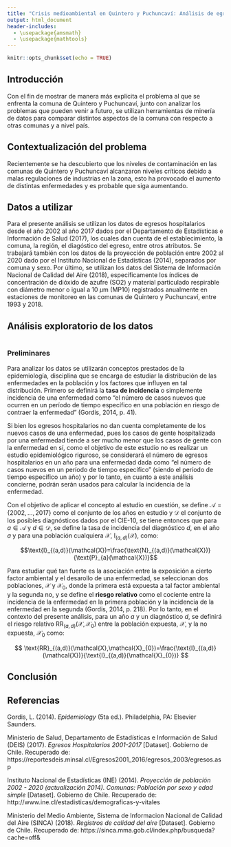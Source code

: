 ```yaml
---
title: "Crisis medioambiental en Quintero y Puchuncaví: Análisis de egresos hospitalarios período 2002-2017 *(sujeto a cambios)*"
output: html_document
header-includes:
  - \usepackage{amsmath}
  - \usepackage{mathtools}
---
```


```r
knitr::opts_chunk$set(echo = TRUE)
```

## Introducción

Con el fin de mostrar de manera más explícita el problema al que se enfrenta la comuna de Quintero y Puchuncaví, junto con analizar los problemas que pueden venir a futuro, se utilizan herramientas de minería de datos para comparar distintos aspectos de la comuna con respecto a otras comunas y a nivel país.

## Contextualización del problema

Recientemente se ha descubierto que los niveles de contaminación en las comunas de Quintero y Puchuncaví alcanzaron niveles críticos debido a malas regulaciones de industrias en la zona, esto ha provocado el aumento de distintas enfermedades y es probable que siga aumentando.

## Datos a utilizar

Para el presente análisis se utilizan los datos de egresos hospitalarios desde el año 2002 al año 2017 dados por el Departamento de Estadísticas e Información de Salud (2017), los cuales dan cuenta de el establecimiento, la comuna, la región, el diagóstico del egreso, entre otros atributos. Se trabajará también con los datos de la proyección de población entre 2002 al 2020 dado por el Instituto Nacional de Estadísticas (2014), separados por comuna y sexo. Por último, se utilizan los datos del Sistema de Información Nacional de Calidad del Aire (2018), específicamente los índices de concentración de dióxido de azufre (SO2) y material particulado respirable con diámetro menor o igual a 10 $\mu$m (MP10) registrados anualmente en estaciones de monitoreo en las comunas de Quintero y Puchuncaví, entre 1993 y 2018.

## Análisis exploratorio de los datos

```r

```


### Preliminares

Para analizar los datos se utilizarán conceptos prestados de la epidemiología, disciplina que se encarga de estudiar la distribución de las enfermedades en la población y los factores que influyen en tal distribución. Primero se definirá la  **tasa de incidencia** o simplemente incidencia de una enfermedad como "el número de casos nuevos que ocurren en un período de tiempo específico en una población en riesgo de contraer la enfermedad" (Gordis, 2014, p. 41). 

Si bien los egresos hospitalarios no dan cuenta completamente de los nuevos casos de una enfermedad, pues los casos de gente hospitalizada por una enfermedad tiende a ser mucho menor que los casos de gente con la enfermedad en sí, como el objetivo de este estudio no es realizar un estudio epidemiológico riguroso, se considerará el número de egresos hospitalarios en un año para una enfermedad dada como "el número de casos nuevos en un período de tiempo específico" (siendo el período de tiempo específico un año) y por lo tanto, en cuanto a este análisis concierne, podrán serán usados para calcular la incidencia de la enfermedad.

Con el objetivo de aplicar el concepto al estudio en cuestión, se define $\mathcal{A}=\{2002,...,2017\}$ como el conjunto de los años en estudio y $\mathcal{D}$ el conjunto de los posibles diagnósticos dados por el CIE-10, se tiene entonces que para $a \in \mathcal{A}$ y $d \in \mathcal{D}$, se define la tasa de incidencia del diagnóstico $d$, en el año $a$ y para una población cualquiera $\mathcal{X}$,  $\text{I}_{(a,d)}(\mathcal{X})$, como: 

$$\text{I}_{(a,d)}(\mathcal{X})=\frac{\text{N}_{(a,d)}(\mathcal{X})}{\text{P}_{a}(\mathcal{X})}$$

<!-- Donde $N_{a,d}(\mathcal{X})$ es el número de egresos en el año $a$ de pacientes provenientes de $\mathcal{X}$ con el diagnóstico $d$ y $P_{a}(\mathcal{X})$ es la cantidad de personas en $\mathcal{X}$ en el año $a$. Usando los datos del Censo 2017, se definirá la función $\xi$ como: -->

<!-- $$ -->
<!--   \begin{align*} -->
<!--       \xi \text{: } &\mathcal{C} \to \mathbb{R}^{161}\\ -->
<!--        &c \mapsto \xi(c) = (\xi_0(c),...,\xi_{161}(c)) -->
<!-- \end{align*} -->
<!-- $$ -->
<!-- Donde $\xi_i$ está dado por: -->

<!-- $$ -->
<!--   \begin{align*} -->
<!--      \xi_i(c)= \begin{cases} -->
<!--     \#\text{hombres de edad }i\text{ de la comuna }c\text{ en el año 2017}& \text{si } i=0,...,80\\ -->
<!--     \#\text{mujeres de edad }i-81\text{ de la comuna }c\text{ en el año 2017}& \text{si } i=81,...,161 -->
<!--     \end{cases} -->
<!-- \end{align*} -->
<!-- $$ -->

<!-- Denotando $\mathcal{C}\setminus\{c\}\equiv\mathcal{C}_0$, se definirá la comuna más cercana demográficamente a $c$ como la comuna $c_0 \in \mathcal{C}_0$ tal que: -->

<!-- $$ -->
<!-- c_0=\arg \min_{h \in \mathcal{C}_0} \left\lVert \xi(c)-\xi(h) \right\rVert  -->
<!-- $$ -->

Para estudiar qué tan fuerte es la asociación entre la exposición a cierto factor ambiental y el desarollo de una enfermedad, se seleccionan dos poblaciones, $\mathcal{X}$ y $\mathcal{X}_{0}$, donde la primera está expuesta a tal factor ambiental y la segunda no, y se define el **riesgo relativo** como el cociente entre la incidencia de la enfermedad en la primera población y la incidencia de la enfermedad en la segunda (Gordis, 2014, p. 218).  Por lo tanto, en el contexto del presente análisis, para un año $a$ y un diagnóstico $d$, se definirá el riesgo relativo $\text{RR}_{(a,d)}(\mathcal{X},\mathcal{X}_{0})$ entre la población expuesta, $\mathcal{X}$, y la no expuesta, $\mathcal{X}_{0}$ como:

$$
\text{RR}_{(a,d)}(\mathcal{X},\mathcal{X}_{0})=\frac{\text{I}_{(a,d)}(\mathcal{X})}{\text{I}_{(a,d)}(\mathcal{X}_{0})}
$$


## Conclusión

## Referencias

Gordis, L. (2014). *Epidemiology* (5ta ed.). Philadelphia, PA: Elsevier Saunders. 

Ministerio de Salud, Departamento de Estadísticas e Información de Salud (DEIS) (2017). *Egresos Hospitalarios 2001-2017* [Dataset]. Gobierno de Chile. Recuperado de: https://reportesdeis.minsal.cl/Egresos2001_2016/egresos_2003/egresos.asp

Instituto Nacional de Estadísticas (INE) (2014). *Proyección de población 2002 - 2020 (actualización 2014). Comunas: Población por sexo y edad simple* [Dataset]. Gobierno de Chile. Recuperado de: http://www.ine.cl/estadisticas/demograficas-y-vitales

Ministerio del Medio Ambiente, Sistema de Informacion Nacional de Calidad del Aire (SINCA) (2018). *Registros de calidad del aire* [Dataset]. Gobierno de Chile. Recuperado de: https://sinca.mma.gob.cl/index.php/busqueda?cache=off&
